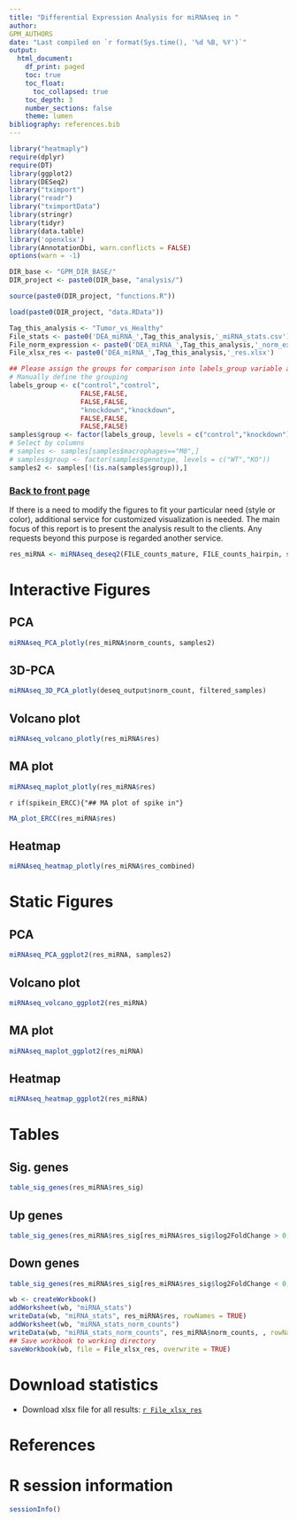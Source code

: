 ```yaml
---
title: "Differential Expression Analysis for miRNAseq in "
author:
GPM_AUTHORS
date: "Last compiled on `r format(Sys.time(), '%d %B, %Y')`"
output:
  html_document:
    df_print: paged
    toc: true
    toc_float:
      toc_collapsed: true
    toc_depth: 3
    number_sections: false
    theme: lumen
bibliography: references.bib
---
```


```r
library("heatmaply")
require(dplyr)
require(DT)
library(ggplot2)
library(DESeq2)
library("tximport")
library("readr")
library("tximportData")
library(stringr)
library(tidyr)
library(data.table)
library('openxlsx')
library(AnnotationDbi, warn.conflicts = FALSE)
options(warn = -1)

DIR_base <- "GPM_DIR_BASE/"
DIR_project <- paste0(DIR_base, "analysis/")

source(paste0(DIR_project, "functions.R"))

load(paste0(DIR_project, "data.RData"))

Tag_this_analysis <- "Tumor_vs_Healthy"
File_stats <- paste0('DEA_miRNA_',Tag_this_analysis,'_miRNA_stats.csv')
File_norm_expression <- paste0('DEA_miRNA_',Tag_this_analysis,'_norm_exp_quant.csv')
File_xlsx_res <- paste0('DEA_miRNA_',Tag_this_analysis,'_res.xlsx')

## Please assign the groups for comparison into labels_group variable and confirm the direction of comparison by level parameter in the function factor, here is just an example
# Manually define the grouping
labels_group <- c("control","control",
                  FALSE,FALSE,
                  FALSE,FALSE,
                  "knockdown","knockdown",
                  FALSE,FALSE,
                  FALSE,FALSE)
samples$group <- factor(labels_group, levels = c("control","knockdown"))
# Select by columns
# samples <- samples[samples$macrophages=="M0",]
# samples$group <- factor(samples$genotype, levels = c("WT","KO"))
samples2 <- samples[!(is.na(samples$group)),]
```

### [Back to front page](Analysis_Report_miRNAseq.html)

If there is a need to modify the figures to fit your particular need (style or color), additional service for customized visualization is needed. The main focus of this report is to present the analysis result to the clients. Any requests beyond this purpose is regarded another service. 

```r
res_miRNA <- miRNAseq_deseq2(FILE_counts_mature, FILE_counts_hairpin, samples2)
```

# Interactive Figures {.tabset}

## PCA

```r
miRNAseq_PCA_plotly(res_miRNA$norm_counts, samples2)
```

## 3D-PCA

```r
miRNAseq_3D_PCA_plotly(deseq_output$norm_count, filtered_samples)
```

## Volcano plot

```r
miRNAseq_volcano_plotly(res_miRNA$res)
```

## MA plot

```r
miRNAseq_maplot_plotly(res_miRNA$res)
```

`r if(spikein_ERCC){"## MA plot of spike in"}`

```r
MA_plot_ERCC(res_miRNA$res)
```

## Heatmap

```r
miRNAseq_heatmap_plotly(res_miRNA$res_combined)
```

# Static Figures {.tabset}

## PCA

```r
miRNAseq_PCA_ggplot2(res_miRNA, samples2)
```

## Volcano plot

```r
miRNAseq_volcano_ggplot2(res_miRNA)
```

## MA plot

```r
miRNAseq_maplot_ggplot2(res_miRNA)
```

## Heatmap

```r
miRNAseq_heatmap_ggplot2(res_miRNA)
```

# Tables {.tabset}

## Sig. genes

```r
table_sig_genes(res_miRNA$res_sig)
```

## Up genes

```r
table_sig_genes(res_miRNA$res_sig[res_miRNA$res_sig$log2FoldChange > 0,])
```

## Down genes

```r
table_sig_genes(res_miRNA$res_sig[res_miRNA$res_sig$log2FoldChange < 0,])
```

```r
wb <- createWorkbook()
addWorksheet(wb, "miRNA_stats")
writeData(wb, "miRNA_stats", res_miRNA$res, rowNames = TRUE)
addWorksheet(wb, "miRNA_stats_norm_counts")
writeData(wb, "miRNA_stats_norm_counts", res_miRNA$norm_counts, , rowNames = TRUE)
## Save workbook to working directory
saveWorkbook(wb, file = File_xlsx_res, overwrite = TRUE)
```


# Download statistics

* Download xlsx file for all results: [`r File_xlsx_res`](`r File_xlsx_res`)
<!-- * Download CSV file for the statistics of all valid genes in differential expression analysis (ENSEMBL ID, Gene Symbol and Gene name are included): [`r File_stats`](`r File_stats`)
* Download CSV file for the expression quantification of all genes: [`r File_norm_expression`](`r File_norm_expression`) -->


# References

<div id="refs"></div>


# R session information

```r
sessionInfo()
```